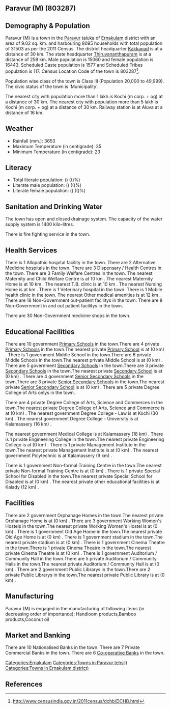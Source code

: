 {{Infobox settlement
| name=Paravur (M)
| native_name=
| native_name_lang=
| other_name=
| nickname=
| settlement_type=Town
| image_skyline=
| image_alt=
| image_caption=
| pushpin_map=India Kerala
| pushpin_label_position=right
| pushpin_map_alt=
| pushpin_map_caption=Location in Kerala, India
| latd=
| latm=
| lats=
| latNS=
| longd=
| longm=
| longs=
| longEW=
| coordinates_display=inline,title
| subdivision_type=Country
| subdivision_name={{flag|India}}
| subdivision_type1=[[States and territories of India|State]]
| subdivision_name1=Kerala 
| subdivision_type2=[[List of districts of India|District]]
| subdivision_name2=Ernakulam
| subdivision_type3=Tahsil
| subdivision_name3=Paravur
| website=
| established_title=<!-- Established -->
| established_date=
| founder=
| named_for=
| government_type=
| governing_body=
| unit_pref=Metric
| area_footnotes=
| area_rank=
| area_total_km2=9.02
| elevation_footnotes=
| elevation_m=
| population_total=31503
| population_as_of=2011
| population_rank=
| population_density_km2=3492
| population_demonym=
| population_footnotes=
| demographics_type1=Languages=
| demographics1_title1=Official=
| demographics1_info1=[[Malayalam language|Malayalam]]
| timezone1=[[Indian Standard Time|IST]]
| utc_offset1==+5:30
| postal_code_type=[[Postal Index Number|PIN]]
| postal_code=
| area_code_type=Telephone code
| area_code=
| registration_plate=
| blank1_name_sec1=Nearest city
| blank1_info_sec1=[[Kochi (m corp. + og) ]]
| blank2_name_sec1=[[Human sex ratio|Sex ratio]]
| blank2_info_sec1=1091
| blank3_name_sec1=Literacy
| blank3_info_sec1=()%
| blank1_name_sec2=[[2011 Census of India|2011 census]] code
| blank1_info_sec2=803287
| footnotes=
}}

== Paravur (M) (803287) ==

== Demography & Population ==

Paravur (M) is a town in the [[Paravur]] taluka of [[Ernakulam]] district with an area of 9.02 sq. km. and harbouring 8095 households with total population of 31503 as per the 2011 Census. The district headquarter [[Kakkanad]] is at a distance of 30 km. The state headquarter [[Thiruvananthapuram]] is at a distance of 258 km. Male population is 15060 and female population is 16443. Scheduled Caste population is 1577 and Scheduled Tribes population is 117. Census Location Code of the town is 803287<ref>http://www.censusindia.gov.in/2011census/dchb/DCHB.html</ref>.

Population wise class of the town is Class III (Population 20,000 to 49,999).
The civic status of the town is 'Municipality'.

The nearest city with population more than 1 lakh is Kochi (m corp. + og)  at a distance of 30 km. The nearest city with population more than 5 lakh is Kochi (m corp. + og)  at a distance of 30 km. Railway station is at Aluva at a distance of 16 km.


== Weather ==  
* Rainfall (mm.): 3653 
* Maximum Temperature (in centigrade): 35
* Minimum Temperature (in centigrade): 23


== Literacy ==  
* Total literate population: () (()%)
* Literate male population: () (()%)
* Literate female population: () (()%)


== Sanitation and Drinking Water ==  
The town has open and closed drainage system.
The capacity of the water supply system is 1400 kilo-litres.

There is fire fighting service in the town.


== Health Services ==
There is 1 Allopathic hospital facility in the town.
There are 2 Alternative Medicine hospitals in the town.
There are 3 Dispensary / Health Centres in the town.
There are 3 Family Welfare Centres in the town.
The nearest Maternity and Child Welfare Centre is at 10 km .
The nearest Maternity Home is at 10 km .
The nearest T.B. clinic is at 10 km .
The nearest Nursing Home is at  km .
There is 1 Veterinary hospital in the town.
There is 1 Mobile health clinic in the town.
The nearest Other medical amenities is at 12 km .
There are 18 Non-Government out-patient facilitys in the town.
There are 8 Non-Government in and out patient facilitys in the town.

There are 30 Non-Government medicine shops in the town.


== Educational Facilities ==
There are 10 government [[Primary School]]s in the town.There are 4 private [[Primary School]]s in the town.The nearest private [[Primary School]] is at  (0 km) .
There is 1 government Middle School in the town.There are 6 private Middle Schools in the town.The nearest private Middle School is at  (0 km) .
There are 5 government [[Secondary School]]s in the town.There are 3 private [[Secondary School]]s in the town.The nearest private [[Secondary School]] is at  (0 km) .
There are 4 government [[Senior Secondary School]]s in the town.There are 3 private [[Senior Secondary School]]s in the town.The nearest private [[Senior Secondary School]] is at  (0 km) .
There are 5 private Degree College of Arts onlys in the town. 
 
 
 
 
There are 4 private Degree College of Arts, Science and Commerces in the town.The nearest private Degree College of Arts, Science and Commerce is at  (0 km) .
The nearest government Degree College - Law is at Kochi (30 km) .
The nearest government Degree College - University is at Kalamassery (16 km) .
 
The nearest government Medical College is at Kalamassery (18 km) .
There is 1 private Engineering College in the town.The nearest private Engineering College is at  (0 km) .
There is 1 private Management Institute in the town.The nearest private Management Institute is at  (0 km) .
The nearest government Polytechnic is at Kalamassery (9 km) .
 
There is 1 government Non-formal Training Centre in the town.The nearest private Non-formal Training Centre is at  (0 km) .
There is 1 private Special School for Disabled in the town.The nearest private Special School for Disabled is at  (0 km) .
The nearest private other educational facilities is at Kalady (12 km) .


== Facilities ==
There are 2 government Orphanage Homes in the town.The nearest private Orphanage Home is at  (0 km) .
There are 3 government Working Women's Hostels in the town.The nearest private Working Women's Hostel is at  (0 km) .
There is 1 government Old Age Home in the town.The nearest private Old Age Home is at  (0 km) .
There is 1 government stadium in the town.The nearest private stadium is at  (0 km) .
There is 1 government Cinema Theatre in the town.There is 1 private Cinema Theatre in the town.The nearest private Cinema Theatre is at  (0 km) .
There is 1 government Auditorium / Community Hall in the town.There are 5 private Auditorium / Community Halls in the town.The nearest private Auditorium / Community Hall is at  (0 km) .
There are 2 government Public Librarys in the town.There are 2 private Public Librarys in the town.The nearest private Public Library is at  (0 km) .


== Manufacturing ==
Paravur (M) is engaged in the manufacturing of following items (in decreasing order of importance): Handloom products,Bamboo products,Coconut oil


== Market and Banking ==
There are 10 Nationalised Banks in the town.
There are 7 Private Commercial Banks in the town.
There are 6 [[Co-operative Bank]]s in the town.




[[Categories:Ernakulam]]
[[Categories:Towns in Paravur tehsil)]]
[[Categories:Towns in Ernakulam district)]]


== References ==
{{Reflist}}


